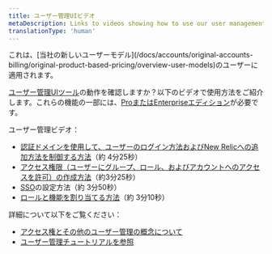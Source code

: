 ```yaml
---
title: ユーザー管理UIビデオ
metaDescription: Links to videos showing how to use our user management UI
translationType: 'human'
---
```


<Callout variant="important">
  これは、[当社の新しいユーザーモデル](/docs/accounts/original-accounts-billing/original-product-based-pricing/overview-user-models)のユーザーに適用されます。
</Callout>

[ユーザー管理UIツール](/docs/accounts/accounts-billing/new-relic-one-user-management/user-management-ui-and-tasks#where)の動作を確認しますか？以下のビデオで使用方法をご紹介します。これらの機能の一部には、[ProまたはEnterpriseエディション](/docs/accounts/accounts-billing/new-relic-one-user-management/user-management-ui-and-tasks#requirements)が必要です。

ユーザー管理ビデオ：

* [認証ドメインを使用して、ユーザーのログイン方法およびNew Relicへの追加方法を制御する方法](https://www.youtube.com/watch?v=Z00-KzGh2XY)（約 4分25秒）
* [アクセス権限（ユーザーにグループ、ロール、およびアカウントへのアクセスを許可）の作成方法](https://www.youtube.com/watch?v=dninMzr_zHc)（約3分25秒）
* [SSO](https://www.youtube.com/watch?v=uFjqCQcSo8g)の設定方法（約 3分50秒）
* [ロールと機能を割り当てる方法](https://www.youtube.com/watch?v=CBa0jWINQiw)（約 3分10秒）

詳細について以下をご覧ください：

* [アクセス権とその他のユーザー管理の概念について](/docs/accounts/accounts-billing/new-relic-one-user-management/user-management-concepts#understand-concepts)
* [ユーザー管理チュートリアルを参照](/docs/accounts/accounts-billing/new-relic-one-user-management/tutorial-add-new-user-groups-roles-new-relic-one-user-model)
